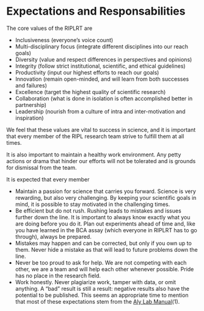 # Expectations and Responsabilities

The core values of the RIPLRT are 

- Inclusiveness (everyone’s voice count)
- Multi-disciplinary focus (integrate different disciplines into our reach goals)
- Diversity (value and respect differences in perspectives and opinions)
- Integrity (follow strict institutional, scientific, and ethical guidelines)
- Productivity (input our highest efforts to reach our goals)
- Innovation (remain open-minded, and will learn from both successes and failures)
- Excellence (target the highest quality of scientific research)
- Collaboration (what is done in isolation is often accomplished better in partnership)
- Leadership (nourish from a culture of intra and inter-motivation and inspiration)

We feel that these values are vital to success in science, and it is important that every member of the RIPL research team strive to fulfill them at all times.

It is also important to maintain a healthy work environment. Any petty actions or drama that hinder our efforts will not be tolerated and is grounds for dismissal from the team.

It is expected that every member 

- Maintain a passion for science that carries you forward. Science is very rewarding, but also very challenging. By keeping your scientific goals in mind, it is possible to stay motivated in the challenging times.
- Be efficient but do not rush. Rushing leads to mistakes and issues further down the line. It is important to always know exactly what you are doing before you do it. Plan out experiments ahead of time and, like you have learned in the BCA assay (which everyone in RIPLRT has to go through), always be prepared.
- Mistakes may happen and can be corrected, but only if you own up to them. Never hide a mistake as that will lead to future problems down the line. 
- Never be too proud to ask for help. We are not competing with each other, we are a team and will help each other whenever possible. Pride has no place in the research field. 
- Work honestly. Never plagiarize work, tamper with data, or omit anything. A “bad” result is still a result: negative results also have the potential to be published. This seems an appropriate time to mention that most of these expectations stem from the [Aly Lab Manual](https://github.com/alylab/labmanual)(1).  